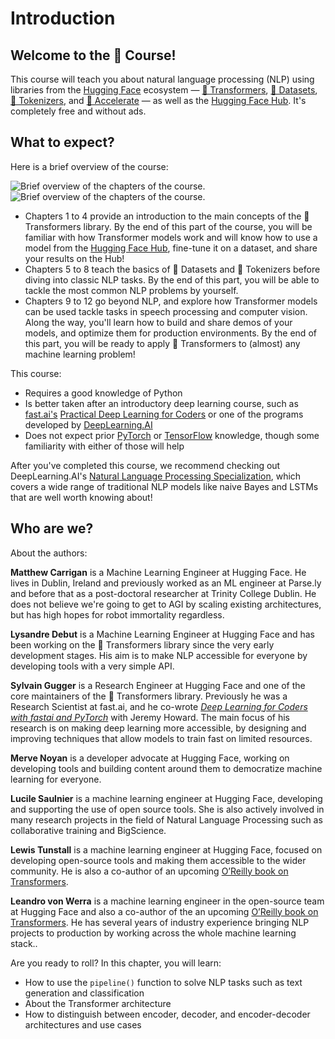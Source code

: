 # Introduction

## Welcome to the 🤗 Course!

<Youtube id="00GKzGyWFEs" />

This course will teach you about natural language processing (NLP) using libraries from the [Hugging Face](https://huggingface.co/) ecosystem — [🤗 Transformers](https://github.com/huggingface/transformers), [🤗 Datasets](https://github.com/huggingface/datasets), [🤗 Tokenizers](https://github.com/huggingface/tokenizers), and [🤗 Accelerate](https://github.com/huggingface/accelerate) — as well as the [Hugging Face Hub](https://huggingface.co/models). It's completely free and without ads.


## What to expect?

Here is a brief overview of the course:

<div class="flex justify-center">
<img class="block dark:hidden" src="https://huggingface.co/datasets/huggingface-course/documentation-images/resolve/main/en/chapter1/summary.svg" alt="Brief overview of the chapters of the course.">
<img class="hidden dark:block" src="https://huggingface.co/datasets/huggingface-course/documentation-images/resolve/main/en/chapter1/summary-dark.svg" alt="Brief overview of the chapters of the course.">
</div>

- Chapters 1 to 4 provide an introduction to the main concepts of the 🤗 Transformers library. By the end of this part of the course, you will be familiar with how Transformer models work and will know how to use a model from the [Hugging Face Hub](https://huggingface.co/models), fine-tune it on a dataset, and share your results on the Hub!
- Chapters 5 to 8 teach the basics of 🤗 Datasets and 🤗 Tokenizers before diving into classic NLP tasks. By the end of this part, you will be able to tackle the most common NLP problems by yourself.
- Chapters 9 to 12 go beyond NLP, and explore how Transformer models can be used tackle tasks in speech processing and computer vision. Along the way, you'll learn how to build and share demos of your models, and optimize them for production environments. By the end of this part, you will be ready to apply 🤗 Transformers to (almost) any machine learning problem!

This course:

* Requires a good knowledge of Python
* Is better taken after an introductory deep learning course, such as [fast.ai's](https://www.fast.ai/) [Practical Deep Learning for Coders](https://course.fast.ai/) or one of the programs developed by [DeepLearning.AI](https://www.deeplearning.ai/)
* Does not expect prior [PyTorch](https://pytorch.org/) or [TensorFlow](https://www.tensorflow.org/) knowledge, though some familiarity with either of those will help

After you've completed this course, we recommend checking out DeepLearning.AI's [Natural Language Processing Specialization](https://www.coursera.org/specializations/natural-language-processing?utm_source=deeplearning-ai&utm_medium=institutions&utm_campaign=20211011-nlp-2-hugging_face-page-nlp-refresh), which covers a wide range of traditional NLP models like naive Bayes and LSTMs that are well worth knowing about!

## Who are we?

About the authors:

**Matthew Carrigan** is a Machine Learning Engineer at Hugging Face. He lives in Dublin, Ireland and previously worked as an ML engineer at Parse.ly and before that as a post-doctoral researcher at Trinity College Dublin. He does not believe we're going to get to AGI by scaling existing architectures, but has high hopes for robot immortality regardless.

**Lysandre Debut** is a Machine Learning Engineer at Hugging Face and has been working on the 🤗 Transformers library since the very early development stages. His aim is to make NLP accessible for everyone by developing tools with a very simple API.

**Sylvain Gugger** is a Research Engineer at Hugging Face and one of the core maintainers of the 🤗 Transformers library. Previously he was a Research Scientist at fast.ai, and he co-wrote _[Deep Learning for Coders with fastai and PyTorch](https://learning.oreilly.com/library/view/deep-learning-for/9781492045519/)_ with Jeremy Howard. The main focus of his research is on making deep learning more accessible, by designing and improving techniques that allow models to train fast on limited resources.

**Merve Noyan** is a developer advocate at Hugging Face, working on developing tools and building content around them to democratize machine learning for everyone.

**Lucile Saulnier** is a machine learning engineer at Hugging Face, developing and supporting the use of open source tools. She is also actively involved in many research projects in the field of Natural Language Processing such as collaborative training and BigScience.

**Lewis Tunstall**  is a machine learning engineer at Hugging Face, focused on developing open-source tools and making them accessible to the wider community. He is also a co-author of an upcoming [O’Reilly book on Transformers](https://www.oreilly.com/library/view/natural-language-processing/9781098103231/).

**Leandro von Werra**  is a machine learning engineer in the open-source team at Hugging Face and also a co-author of the an upcoming [O’Reilly book on Transformers](https://www.oreilly.com/library/view/natural-language-processing/9781098103231/). He has several years of industry experience bringing NLP projects to production by working across the whole machine learning stack..

Are you ready to roll? In this chapter, you will learn:
* How to use the `pipeline()` function to solve NLP tasks such as text generation and classification
* About the Transformer architecture
* How to distinguish between encoder, decoder, and encoder-decoder architectures and use cases
